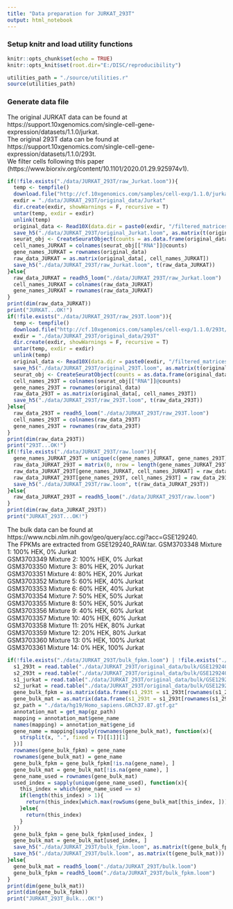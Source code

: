 ```yaml
---
title: "Data preparation for JURKAT_293T"
output: html_notebook
---
```

### Setup knitr and load utility functions
```r
knitr::opts_chunk$set(echo = TRUE)
knitr::opts_knit$set(root.dir="E:/DISC/reproducibility")
```
```r
utilities_path = "./source/utilities.r"
source(utilities_path)
```
### Generate data file
The original JURKAT data can be found at https://support.10xgenomics.com/single-cell-gene-expression/datasets/1.1.0/jurkat. </br>
The original 293T data can be found at https://support.10xgenomics.com/single-cell-gene-expression/datasets/1.1.0/293t. </br>
We filter cells following this paper (https://www.biorxiv.org/content/10.1101/2020.01.29.925974v1).
```r
if(!file.exists("./data/JURKAT_293T/raw_Jurkat.loom")){
  temp <- tempfile()
  download.file("http://cf.10xgenomics.com/samples/cell-exp/1.1.0/jurkat/jurkat_filtered_gene_bc_matrices.tar.gz", temp)
  exdir = "./data/JURKAT_293T/original_data/Jurkat"
  dir.create(exdir, showWarnings = F, recursive = T)
  untar(temp, exdir = exdir)
  unlink(temp)
  original_data <- Read10X(data.dir = paste0(exdir, "/filtered_matrices_mex/hg19/"))
  save_h5("./data/JURKAT_293T/original_Jurkat.loom", as.matrix(t(original_data)))
  seurat_obj <- CreateSeuratObject(counts = as.data.frame(original_data), min.features = 500)
  cell_names_JURKAT = colnames(seurat_obj[["RNA"]]@counts)
  gene_names_JURKAT = rownames(original_data)
  raw_data_JURKAT = as.matrix(original_data[, cell_names_JURKAT])
  save_h5("./data/JURKAT_293T/raw_Jurkat.loom", t(raw_data_JURKAT))
}else{
  raw_data_JURKAT = readh5_loom("./data/JURKAT_293T/raw_Jurkat.loom")
  cell_names_JURKAT = colnames(raw_data_JURKAT)
  gene_names_JURKAT = rownames(raw_data_JURKAT)
}
print(dim(raw_data_JURKAT))
print("JURKAT...OK!")
if(!file.exists("./data/JURKAT_293T/raw_293T.loom")){
  temp <- tempfile()
  download.file("http://cf.10xgenomics.com/samples/cell-exp/1.1.0/293t/293t_filtered_gene_bc_matrices.tar.gz", temp)
  exdir = "./data/JURKAT_293T/original_data/293T"
  dir.create(exdir, showWarnings = F, recursive = T)
  untar(temp, exdir = exdir)
  unlink(temp)
  original_data <- Read10X(data.dir = paste0(exdir, "/filtered_matrices_mex/hg19/"))
  save_h5("./data/JURKAT_293T/original_293T.loom", as.matrix(t(original_data)))
  seurat_obj <- CreateSeuratObject(counts = as.data.frame(original_data), min.features = 500)
  cell_names_293T = colnames(seurat_obj[["RNA"]]@counts)
  gene_names_293T = rownames(original_data)
  raw_data_293T = as.matrix(original_data[, cell_names_293T])
  save_h5("./data/JURKAT_293T/raw_293T.loom", t(raw_data_293T))
}else{
  raw_data_293T = readh5_loom("./data/JURKAT_293T/raw_293T.loom")
  cell_names_293T = colnames(raw_data_293T)
  gene_names_293T = rownames(raw_data_293T)
}
print(dim(raw_data_293T))
print("293T...OK!")
if(!file.exists("./data/JURKAT_293T/raw.loom")){
  gene_names_JURKAT_293T = unique(c(gene_names_JURKAT, gene_names_293T))
  raw_data_JURKAT_293T = matrix(0, nrow = length(gene_names_JURKAT_293T), ncol = ncol(raw_data_JURKAT) + ncol(raw_data_293T), dimnames = list(gene_names_JURKAT_293T, c(cell_names_JURKAT, cell_names_293T)))
  raw_data_JURKAT_293T[gene_names_JURKAT, cell_names_JURKAT] = raw_data_JURKAT
  raw_data_JURKAT_293T[gene_names_293T, cell_names_293T] = raw_data_293T
  save_h5("./data/JURKAT_293T/raw.loom", t(raw_data_JURKAT_293T))
}else{
  raw_data_JURKAT_293T = readh5_loom("./data/JURKAT_293T/raw.loom")
}
print(dim(raw_data_JURKAT_293T))
print("JURKAT_293T...OK!")
```
The bulk data can be found at https://www.ncbi.nlm.nih.gov/geo/query/acc.cgi?acc=GSE129240. </br>
The FPKMs are extracted from GSE129240_RAW.tar.
GSM3703348	Mixture 1: 100% HEK, 0% Jurkat </br>
GSM3703349	Mixture 2: 100% HEK, 0% Jurkat </br>
GSM3703350	Mixture 3: 80% HEK, 20% Jurkat </br>
GSM3703351	Mixture 4: 80% HEK, 20% Jurkat </br>
GSM3703352	Mixture 5: 60% HEK, 40% Jurkat </br>
GSM3703353	Mixture 6: 60% HEK, 40% Jurkat </br>
GSM3703354	Mixture 7: 50% HEK, 50% Jurkat </br>
GSM3703355	Mixture 8: 50% HEK, 50% Jurkat </br>
GSM3703356	Mixture 9: 40% HEK, 60% Jurkat </br>
GSM3703357	Mixture 10: 40% HEK, 60% Jurkat </br>
GSM3703358	Mixture 11: 20% HEK, 80% Jurkat </br>
GSM3703359	Mixture 12: 20% HEK, 80% Jurkat </br>
GSM3703360	Mixture 13: 0% HEK, 100% Jurkat </br>
GSM3703361	Mixture 14: 0% HEK, 100% Jurkat 
```r
if(!file.exists("./data/JURKAT_293T/bulk_fpkm.loom") | !file.exists("./data/JURKAT_293T/bulk.loom")){
  s1_293t = read.table("./data/JURKAT_293T/original_data/bulk/GSE129240_RAW/GSM3703348_AS_2_ATAGCGTC.genes.results.txt.gz", header = T, row.names = 1, sep = "\t")[, c("FPKM", "expected_count")]
  s2_293t = read.table("./data/JURKAT_293T/original_data/bulk/GSE129240_RAW/GSM3703349_AS_2_CGTTACCA.genes.results.txt.gz", header = T, row.names = 1, sep = "\t")[, c("FPKM", "expected_count")]
  s1_jurkat = read.table("./data/JURKAT_293T/original_data/bulk/GSE129240_RAW/GSM3703360_AS_1_TTACGCAC.genes.results.txt.gz", header = T, row.names = 1, sep = "\t")[, c("FPKM", "expected_count")]
  s2_jurkat = read.table("./data/JURKAT_293T/original_data/bulk/GSE129240_RAW/GSM3703361_AS_1_ATTCTAGG.genes.results.txt.gz", header = T, row.names = 1, sep = "\t")[, c("FPKM", "expected_count")]
  gene_bulk_fpkm = as.matrix(data.frame(s1_293t = s1_293t[rownames(s1_293t), "FPKM"], s2_293t = s2_293t[rownames(s1_293t), "FPKM"], s1_jurkat = s1_jurkat[rownames(s1_293t), "FPKM"], s2_jurkat = s2_jurkat[rownames(s1_293t), "FPKM"], row.names = rownames(s1_293t)))
  gene_bulk_mat = as.matrix(data.frame(s1_293t = s1_293t[rownames(s1_293t), "expected_count"], s2_293t = s2_293t[rownames(s1_293t), "expected_count"], s1_jurkat = s1_jurkat[rownames(s1_293t), "expected_count"], s2_jurkat = s2_jurkat[rownames(s1_293t), "expected_count"], row.names = rownames(s1_293t)))
  gz_path = "./data/hg19/Homo_sapiens.GRCh37.87.gtf.gz"
  annotation_mat = get_map(gz_path)
  mapping = annotation_mat$gene_name
  names(mapping) = annotation_mat$gene_id
  gene_name = mapping[sapply(rownames(gene_bulk_mat), function(x){
    strsplit(x, ".", fixed = T)[[1]][1]
  })]
  rownames(gene_bulk_fpkm) = gene_name
  rownames(gene_bulk_mat) = gene_name
  gene_bulk_fpkm = gene_bulk_fpkm[!is.na(gene_name), ]
  gene_bulk_mat = gene_bulk_mat[!is.na(gene_name), ]
  gene_name_used = rownames(gene_bulk_mat)
  used_index = sapply(unique(gene_name_used), function(x){
    this_index = which(gene_name_used == x)
    if(length(this_index) > 1){
      return(this_index[which.max(rowSums(gene_bulk_mat[this_index, ]))])
    }else{
      return(this_index)
    }
  })
  gene_bulk_fpkm = gene_bulk_fpkm[used_index, ]
  gene_bulk_mat = gene_bulk_mat[used_index, ]
  save_h5("./data/JURKAT_293T/bulk_fpkm.loom", as.matrix(t(gene_bulk_fpkm)))
  save_h5("./data/JURKAT_293T/bulk.loom", as.matrix(t(gene_bulk_mat)))
}else{
  gene_bulk_mat = readh5_loom("./data/JURKAT_293T/bulk.loom")
  gene_bulk_fpkm = readh5_loom("./data/JURKAT_293T/bulk_fpkm.loom")
}
print(dim(gene_bulk_mat))
print(dim(gene_bulk_fpkm))
print("JURKAT_293T_Bulk...OK!")

```



